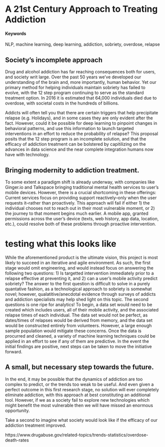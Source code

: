 # A 21st Century Approach to Treating Addiction 

#### Keywords {-}

NLP, machine learning, deep learning, addiction, sobriety, overdose, relapse

## Society's incomplete approach

Drug and alcohol addiction has far reaching consequences both for users, and society writ large.  Over the past 50 years we've developed our understanding of the brain and, more importantly, human behavior.  Yet our primary method for helping individuals maintain sobriety has failed to evolve, with the 12 step program continuing to serve as the standard treatment option.  In 2016 it is estimated that 64,000 individuals died due to overdose, with societal costs in the hundreds of billions.<source>  

Addicts will often tell you that there are certain triggers that help precipitate relapse (e.g. Holidays), and in some cases they are only evident after the fact.  However, could it be possible for deep learning to pinpoint changes in behavioral patterns, and use this information to launch targeted interventions in an effort to reduce the probability of relapse?  This proposal posits that the 12 step program is an incomplete solution, and that the efficacy of addiction treatment can be bolstered by capitilizing on the advances in data science and the near complete integration humans now have with technology.

## Bringing modernity to addiction treatment.

To some extent a paradigm shift is already underway, with companies like Ginger.io and Talkspace bringing traditional mental health services to user's mobile devices.  However, there is a crucial shortcoming in these offerings: Current services focus on providing support reactively--only when the user requests it--rather than proactively.  This approach will fail if either 1) the individual chooses not to reach out in their most vulnerable moment, or 2) the journey to that moment begins much earlier.  A mobile app, granted permissions across the user's device (texts, web history, app data, location, etc.), could resolve both of these problems through proactive intervention.

# testing what this looks like


While the aforementioned product is the ultimate vision, this project is most likely to succeed in an iterative and agile environment.  As such, the first stage would omit engineering, and would instead focus on answering the following two questions: 1) Is targetted intervention immediately prior to a relapse effective at preventing it, and 2) can a user's mobile activity predict sobriety?  The answer to the first question is difficult to solve in a purely quantative fashion, as a technological approach to sobriety is somewhat novel; however, qualatitive/anecdotal evidence through surveys of addicts and addiction specialists may help shed light on this topic.  The second questions is one ripe for analytics!  To begin, a data set would need to be created which includes users, all of their mobile activity, and the associated relapse times of each individual.  The data set would not be perfect, as dates/times of relapses would be derived from memory, and the data set would be constructed entirely from volunteers.  However, a large enough sample population would mitigate these concerns.  Once the data is procurred and cleaned, a variety of machine learning techniques could be applied in an effort to see if any of them are predictive.  In the event the initial findings are positive, next steps can be taken to move the initiative forward.

## A small, but necessary step towards the future.
In the end, it may be possible that the dynamics of addiction are too complex to predict, or the trends too weak to be useful.  And even given a perfect outcome in this first research stage, no solution will ever completely eliminate addiction, with this approach at best constituting an additional tool.  However, if we as a society fail to explore new technologies which might benefit the most vulnerable then we will have missed an enormous opportunity. 

Take a second to imagine what society would look like if the efficacy of our addiction treatment improved.  

https://www.drugabuse.gov/related-topics/trends-statistics/overdose-death-rates
